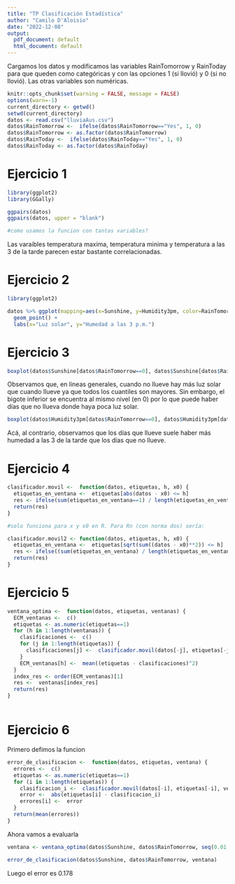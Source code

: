 ---
title: "TP Clasificación Estadística"
author: "Camilo D'Aloisio"
date: "2022-12-08"
output:
  pdf_document: default
  html_document: default
---

Cargamos los datos y modificamos las variables RainTomorrow y RainToday para que queden como categóricas y con las opciones 1 (si llovió) y 0 (si no llovió). Las otras variables son numéricas.



```{r setup, include=FALSE}
knitr::opts_chunk$set(warning = FALSE, message = FALSE) 
options(warn=-1)
current_directory <- getwd()
setwd(current_directory)
datos <- read.csv("lluviaAus.csv")
datos$RainTomorrow <-  ifelse(datos$RainTomorrow=="Yes", 1, 0)
datos$RainTomorrow <- as.factor(datos$RainTomorrow)
datos$RainToday <-  ifelse(datos$RainToday=="Yes", 1, 0)
datos$RainToday <- as.factor(datos$RainToday)

```

# Ejercicio 1

```{r}
library(ggplot2)
library(GGally)

ggpairs(datos)
ggpairs(datos, upper = "blank")

#como usamos la funcion con tantas variables?
```

Las varaibles temperatura maxima, temperatura minima y temperatura a las 3 de la tarde parecen estar bastante correlacionadas.


# Ejercicio 2

```{r}
library(ggplot2)

datos %>% ggplot(mapping=aes(x=Sunshine, y=Humidity3pm, color=RainTomorrow)) + 
  geom_point() +
  labs(x="Luz solar", y="Humedad a las 3 p.m.")
```
# Ejercicio 3

```{r}
boxplot(datos$Sunshine[datos$RainTomorrow==0], datos$Sunshine[datos$RainTomorrow==1], xlab=c(0, 1))

```

Observamos que, en lineas generales, cuando no llueve hay más luz solar que cuando llueve ya que todos los cuantiles son mayores. Sin embargo, el bigote inferior se encuentra al mismo nivel (en 0) por lo que puede haber días que no llueva donde haya poca luz solar.

```{r}
boxplot(datos$Humidity3pm[datos$RainTomorrow==0], datos$Humidity3pm[datos$RainTomorrow==1], xlab=c(0, 1))

```
Acá, al contrario, observamos que los días que llueve suele haber más humedad a las 3 de la tarde que los días que no llueve.

# Ejercicio 4

```{r}
clasificador.movil <-  function(datos, etiquetas, h, x0) {
  etiquetas_en_ventana <-  etiquetas[abs(datos - x0) <= h]
  res <- ifelse(sum(etiquetas_en_ventana==1) / length(etiquetas_en_ventana) >= 0.5, 1, 0)
  return(res)
}

#solo funciona para x y x0 en R. Para Rn (con norma dos) sería:

clasificador.movil2 <- function(datos, etiquetas, h, x0) {
  etiquetas_en_ventana <-  etiquetas[sqrt(sum((datos - x0)**2)) <= h]
  res <- ifelse((sum(etiquetas_en_ventana) / length(etiquetas_en_ventana)) >= 0.5, 1, 0)
  return(res)
}


```


# Ejercicio 5

```{r}
ventana_optima <-  function(datos, etiquetas, ventanas) {
  ECM_ventanas <-  c()
  etiquetas <- as.numeric(etiquetas==1)
  for (h in 1:length(ventanas)) {
    clasificaciones <-  c()
    for (j in 1:length(etiquetas)) {
      clasificaciones[j] <-  clasificador.movil(datos[-j], etiquetas[-j], ventanas[h], datos[j])
    }
    ECM_ventanas[h] <-  mean((etiquetas - clasificaciones)^2)
  }
  index_res <- order(ECM_ventanas)[1]
  res <-  ventanas[index_res]
  return(res)
}



```


# Ejercicio 6

Primero defimos la funcion 

```{r}

error_de_clasificacion <-  function(datos, etiquetas, ventana) {
  errores <-  c()
  etiquetas <- as.numeric(etiquetas==1)
  for (i in 1:length(etiquetas)) {
    clasificacion_i <-  clasificador.movil(datos[-i], etiquetas[-i], ventana, datos[i])
    error <-  abs(etiquetas[i] - clasificacion_i)
    errores[i] <-  error
  }
  return(mean(errores))
}


```
Ahora vamos a evaluarla

```{r}

ventana <- ventana_optima(datos$Sunshine, datos$RainTomorrow, seq(0.01, 2, length.out=200))

error_de_clasificacion(datos$Sunshine, datos$RainTomorrow, ventana)
```
Luego el error es 0.178
